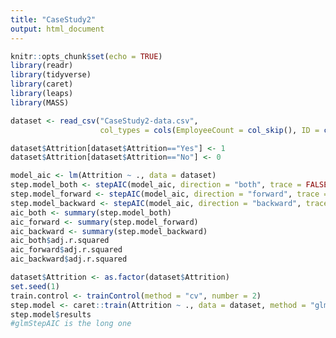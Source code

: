 ```yaml
---
title: "CaseStudy2"
output: html_document
---
```


```r
knitr::opts_chunk$set(echo = TRUE)
library(readr)
library(tidyverse)
library(caret)
library(leaps)
library(MASS)
```

```r
dataset <- read_csv("CaseStudy2-data.csv",
                    col_types = cols(EmployeeCount = col_skip(), ID = col_skip(), Over18 = col_skip(), Rand = col_skip(), StandardHours = col_skip()))
```

```r
dataset$Attrition[dataset$Attrition=="Yes"] <- 1
dataset$Attrition[dataset$Attrition=="No"] <- 0
```

```r
model_aic <- lm(Attrition ~ ., data = dataset)
step.model_both <- stepAIC(model_aic, direction = "both", trace = FALSE)
step.model_forward <- stepAIC(model_aic, direction = "forward", trace = FALSE)
step.model_backward <- stepAIC(model_aic, direction = "backward", trace = FALSE)
aic_both <- summary(step.model_both)
aic_forward <- summary(step.model_forward)
aic_backward <- summary(step.model_backward)
aic_both$adj.r.squared
aic_forward$adj.r.squared
aic_backward$adj.r.squared
```

```r
dataset$Attrition <- as.factor(dataset$Attrition)
set.seed(1)
train.control <- trainControl(method = "cv", number = 2)
step.model <- caret::train(Attrition ~ ., data = dataset, method = "glmStepAIC", trControl = train.control)
step.model$results
#glmStepAIC is the long one
```


